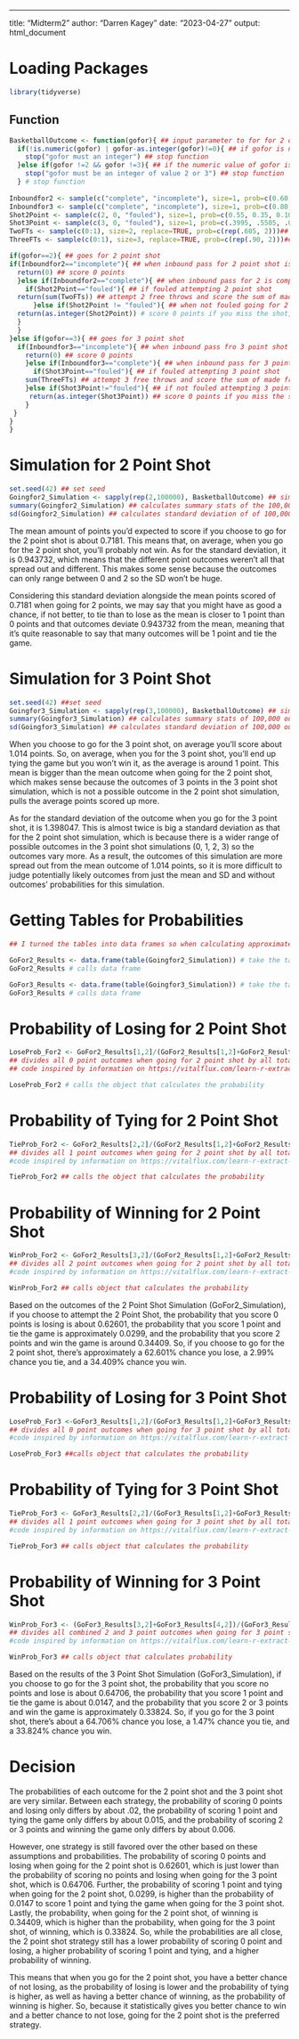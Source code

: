 ---
title: "Midterm2"
author: "Darren Kagey"
date: "2023-04-27"
output: html_document

# Loading Packages
```r
library(tidyverse)
```

## Function
```r
BasketballOutcome <- function(gofor){ ## input parameter to for for 2 or 3
  if(!is.numeric(gofor) | gofor-as.integer(gofor)!=0){ ## if gofor is numeric
    stop("gofor must an integer") ## stop function
  }else if(gofor !=2 && gofor !=3){ ## if the numeric value of gofor isn't 2 or 3
    stop("gofor must be an integer of value 2 or 3") ## stop function
  } # stop function
  
Inboundfor2 <- sample(c("complete", "incomplete"), size=1, prob=c(0.60, 0.40)) ## generate outcome of inbound pass when going for 2
Inboundfor3 <- sample(c("complete", "incomplete"), size=1, prob=c(0.80, 0.20)) ## generate outcome of inbound pass when going for 3
Shot2Point <- sample(c(2, 0, "fouled"), size=1, prob=c(0.55, 0.35, 0.10))## generates outcome of 2 point shot attempt
Shot3Point <- sample(c(3, 0, "fouled"), size=1, prob=c(.3995, .5505, .05)) ## generates outcome of 3 point shot attempt
TwoFTs <- sample(c(0:1), size=2, replace=TRUE, prob=c(rep(.605, 2)))## generates outcome of 2 free throws when fouled going for 2
ThreeFTs <- sample(c(0:1), size=3, replace=TRUE, prob=c(rep(.90, 2)))## generates outcome of 3 free throws when fouled going for 3

if(gofor==2){ ## goes for 2 point shot
if(Inboundfor2=="incomplete"){ ## when inbound pass for 2 point shot is stolen
  return(0) ## score 0 points
  }else if(Inboundfor2=="complete"){ ## when inbound pass for 2 is complete
    if(Shot2Point=="fouled"){ ## if fouled attempting 2 point shot
  return(sum(TwoFTs)) ## attempt 2 free throws and score the sum of made free throws
      }else if(Shot2Point != "fouled"){ ## when not fouled going for 2 and you shoot the 2 pointer
  return(as.integer(Shot2Point)) # score 0 points if you miss the shot, score 2 points if you make the shot
  }
  }
}else if(gofor==3){ ## goes for 3 point shot
  if(Inboundfor3=="incomplete"){ ## when inbound pass fro 3 point shot is stolen
    return(0) ## score 0 points
    }else if(Inboundfor3=="complete"){ ## when inbound pass for 3 point shot is complete
      if(Shot3Point=="fouled"){ ## if fouled attempting 3 point shot
    sum(ThreeFTs) ## attempt 3 free throws and score the sum of made free throws
    }else if(Shot3Point!="fouled"){ ## if not fouled attempting 3 point shot
     return(as.integer(Shot3Point)) ## score 0 points if you miss the shot, score 3 points if you make the shot
    }
 }
}
}
```

# Simulation for 2 Point Shot
```r
set.seed(42) ## set seed
Goingfor2_Simulation <- sapply(rep(2,100000), BasketballOutcome) ## simulates going for 2 point shot strategy 100,000 times
summary(Goingfor2_Simulation) ## calculates summary stats of the 100,000 outcomes, including mean
sd(Goingfor2_Simulation) ## calculates standard deviation of of 100,000 outcomes
```

The mean amount of points you'd expected to score if you choose to go for the 2 point shot is about 0.7181. This means that, on average, when you go for the 2 point shot, you'll probably not win. As for the standard deviation, it is 0.943732, which means that the different point outcomes weren't all that spread out and different. This makes some sense because the outcomes can only range between 0 and 2 so the SD won't be huge.

Considering this standard deviation alongside the mean points scored of 0.7181 when going for 2 points, we may say that you might have as good a chance, if not better, to tie than to lose as the mean is closer to 1 point than 0 points and that outcomes deviate 0.943732 from the mean, meaning that it's quite reasonable to say that many outcomes will be 1 point and tie the game.

# Simulation for 3 Point Shot
```r
set.seed(42) ##set seed
Goingfor3_Simulation <- sapply(rep(3,100000), BasketballOutcome) ## simulates the going for 3 point shot strategy 100,000 times
summary(Goingfor3_Simulation) ## calculates summary stats of 100,000 outcomes, including mean
sd(Goingfor3_Simulation) ## calculates standard deviation of 100,000 outcomes
```
When you choose to go for the 3 point shot, on average you'll score about 1.014 points. So, on average, when you for the 3 point shot, you'll end up tying the game but you won't win it, as the average is around 1 point. This mean is bigger than the mean outcome when going for the 2 point shot, which makes sense because the outcomes of 3 points in the 3 point shot simulation, which is not a possible outcome in the 2 point shot simulation, pulls the average points scored up more.

As for the standard deviation of the outcome when you go for the 3 point shot, it is 1.398047. This is almost twice is big a standard deviation as that for the 2 point shot simulation, which is because there is a wider range of possible outcomes in the 3 point shot simulations (0, 1, 2, 3) so the outcomes vary more. As a result, the outcomes of this simulation are more spread out from the mean outcome of 1.014 points, so it is more difficult to judge potentially likely outcomes from just the mean and SD and without outcomes' probabilities for this simulation.

# Getting Tables for Probabilities
```r
## I turned the tables into data frames so when calculating approximate probabilities of the outcomes below by calling rows and columns, the output is more clear

GoFor2_Results <- data.frame(table(Goingfor2_Simulation)) # take the table of 100,000 2 point shot strategy outcomes and turns it into a data frame
GoFor2_Results # calls data frame

GoFor3_Results <- data.frame(table(Goingfor3_Simulation)) # take the table of 100,000 3 point shot strategy outcomes and turns it into a data frame
GoFor3_Results # calls data frame
```

# Probability of Losing for 2 Point Shot
```r
LoseProb_For2 <- GoFor2_Results[1,2]/(GoFor2_Results[1,2]+GoFor2_Results[2,2]+GoFor2_Results[3,2]) ## calculates probability of losing the game when going for 2 point shot
## divides all 0 point outcomes when going for 2 point shot by all total outcomes when going for 2 point shot
## code inspired by information on https://vitalflux.com/learn-r-extract-rows-columns-data-frame/

LoseProb_For2 # calls the object that calculates the probability
```
# Probability of Tying for 2 Point Shot
```r
TieProb_For2 <- GoFor2_Results[2,2]/(GoFor2_Results[1,2]+GoFor2_Results[2,2]+GoFor2_Results[3,2]) ## calculates probability of tying the game when going for 2 point shot
## divides all 1 point outcomes when going for 2 point shot by all total outcomes when going for 2 point shot
#code inspired by information on https://vitalflux.com/learn-r-extract-rows-columns-data-frame/

TieProb_For2 ## calls the object that calculates the probability
```
# Probability of Winning for 2 Point Shot
```r
WinProb_For2 <- GoFor2_Results[3,2]/(GoFor2_Results[1,2]+GoFor2_Results[2,2]+GoFor2_Results[3,2])## calculates probability of winning the game when going for 2 point shot
## divides all 2 point outcomes when going for 2 point shot by all total outcomes when going for 2 point shot
#code inspired by information on https://vitalflux.com/learn-r-extract-rows-columns-data-frame/

WinProb_For2 ## calls object that calculates the probability
```

Based on the outcomes of the 2 Point Shot Simulation (GoFor2_Simulation), if you choose to attempt the 2 Point Shot, the probability that you score 0 points is losing is about 0.62601, the probability that you score 1 point and tie the game is approximately 0.0299, and the probability that you score 2 points and win the game is around 0.34409.
So, if you choose to go for the 2 point shot, there's approximately a 62.601% chance you lose, a 2.99% chance you tie, and a 34.409% chance you win.

# Probability of Losing for 3 Point Shot
```r
LoseProb_For3 <-GoFor3_Results[1,2]/(GoFor3_Results[1,2]+GoFor3_Results[2,2]+GoFor3_Results[3,2]+GoFor3_Results[4,2])## calculates probability of losing the game when going for 3 point shot
## divides all 0 point outcomes when going for 3 point shot by all total outcomes when going for 3 point shot
#code inspired by information on https://vitalflux.com/learn-r-extract-rows-columns-data-frame/

LoseProb_For3 ##calls object that calculates the probability
```
# Probability of Tying for 3 Point Shot
```r
TieProb_For3 <- GoFor3_Results[2,2]/(GoFor3_Results[1,2]+GoFor3_Results[2,2]+GoFor3_Results[3,2]+GoFor3_Results[4,2])## calculates probability of tying the game when going for 3 point shot
## divides all 1 point outcomes when going for 3 point shot by all total outcomes when going for 3 point shot
#code inspired by information on https://vitalflux.com/learn-r-extract-rows-columns-data-frame/

TieProb_For3 ## calls object that calculates the probability
```
# Probability of Winning for 3 Point Shot
```r
WinProb_For3 <- (GoFor3_Results[3,2]+GoFor3_Results[4,2])/(GoFor3_Results[1,2]+GoFor3_Results[2,2]+GoFor3_Results[3,2]+GoFor3_Results[4,2])## calculates probability of winning the game when going for 3 point shot
## divides all combined 2 and 3 point outcomes when going for 3 point shot by all total outcomes when going for 3 point shot
#code inspired by information on https://vitalflux.com/learn-r-extract-rows-columns-data-frame/

WinProb_For3 ## calls object that calculates probability
```

Based on the results of the 3 Point Shot Simulation (GoFor3_Simulation), if you choose to go for the 3 point shot, the probability that you score no points and lose is about 0.64706, the probability that you score 1 point and tie the game is about 0.0147, and the probability that you score 2 or 3 points and win the game is approximately 0.33824.
So, if you go for the 3 point shot, there's about a 64.706% chance you lose, a 1.47% chance you tie, and a 33.824% chance you win.

# Decision
The probabilities of each outcome for the 2 point shot and the 3 point shot are very similar. Between each strategy, the probability of scoring 0 points and losing only differs by about .02, the probability of scoring 1 point and tying the game only differs by about 0.015, and the probability of scoring 2 or 3 points and winning the game only differs by about 0.006. 

However, one strategy is still favored over the other based on these assumptions and probabilities. The probability of scoring 0 points and losing when going for the 2 point shot is 0.62601, which is just lower than the probability of scoring no points and losing when going for the 3 point shot, which is 0.64706. Further, the probability of scoring 1 point and tying when going for the 2 point shot, 0.0299, is higher than the probability of 0.0147 to score 1 point and tying the game when going for the 3 point shot. Lastly, the probability, when going for the 2 point shot, of  winning is 0.34409, which is higher than the probability, when going for the 3 point shot, of winning, which is 0.33824. So, while the probabilities are all close, the 2 point shot strategy still has a lower probability of scoring 0 point and losing, a higher probability of scoring 1 point and tying, and a higher probability of winning.

This means that when you go for the 2 point shot, you have a better chance of not losing, as the probability of losing is lower and the probability of tying is higher, as well as having a better chance of winning, as the probability of winning is higher. So, because it statistically gives you better chance to win and a better chance to not lose, going for the 2 point shot is the preferred strategy.

